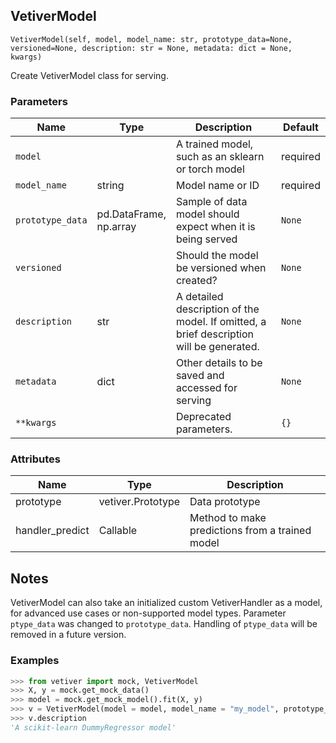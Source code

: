 ## VetiverModel { #VetiverModel }

`VetiverModel(self, model, model_name: str, prototype_data=None, versioned=None, description: str = None, metadata: dict = None, kwargs)`

Create VetiverModel class for serving.

### Parameters

| Name             | Type                   | Description                                                                             | Default   |
|------------------|------------------------|-----------------------------------------------------------------------------------------|-----------|
| `model`          |                        | A trained model, such as an sklearn or torch model                                      | required  |
| `model_name`     | string                 | Model name or ID                                                                        | required  |
| `prototype_data` | pd.DataFrame, np.array | Sample of data model should expect when it is being served                              | `None`    |
| `versioned`      |                        | Should the model be versioned when created?                                             | `None`    |
| `description`    | str                    | A detailed description of the model. If omitted, a brief description will be generated. | `None`    |
| `metadata`       | dict                   | Other details to be saved and accessed for serving                                      | `None`    |
| `**kwargs`       |                        | Deprecated parameters.                                                                  | `{}`      |

### Attributes

| Name            | Type              | Description                                     |
|-----------------|-------------------|-------------------------------------------------|
| prototype       | vetiver.Prototype | Data prototype                                  |
| handler_predict | Callable          | Method to make predictions from a trained model |

Notes
-----
VetiverModel can also take an initialized custom VetiverHandler
as a model, for advanced use cases or non-supported model types.
Parameter `ptype_data` was changed to `prototype_data`. Handling of `ptype_data`
will be removed in a future version.

### Examples

```python
>>> from vetiver import mock, VetiverModel
>>> X, y = mock.get_mock_data()
>>> model = mock.get_mock_model().fit(X, y)
>>> v = VetiverModel(model = model, model_name = "my_model", prototype_data = X)
>>> v.description
'A scikit-learn DummyRegressor model'
```
